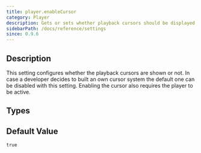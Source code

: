 ```yaml
---
title: player.enableCursor
category: Player
description: Gets or sets whether playback cursors should be displayed.
sidebarPath: /docs/reference/settings
since: 0.9.6
---
```



## Description

This setting configures whether the playback cursors are shown or not. In case a developer decides to built an own cursor system the default one can be disabled with this setting. Enabling the cursor also requires the player to be active. 

<PropertyDescription metadata={metadata} />

## Types

<TypeTable>
    <TypeRow name="bool" />
</TypeTable>

## Default Value

`true`